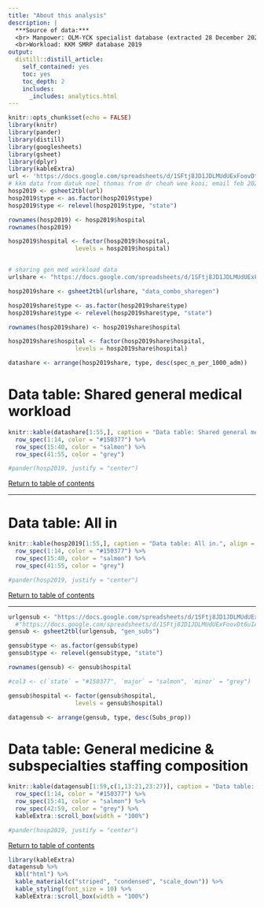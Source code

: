 ```yaml
---
title: "About this analysis"
description: |
  ***Source of data:*** 
  <br> Manpower: OLM-YCK specialist database (extracted 28 December 2021 - 16 January 2022)
  <br>Workload: KKM SMRP database 2019
output: 
  distill::distill_article:
    self_contained: yes
    toc: yes
    toc_depth: 2
    includes: 
      _includes: analytics.html
---
```


```r
knitr::opts_chunk$set(echo = FALSE)
library(knitr)
library(pander)
library(distill)
library(googlesheets)
library(gsheet)
library(dplyr)
library(kableExtra)
url <- 'https://docs.google.com/spreadsheets/d/1SFtj8JD1JDLMUdUExFoovDt6uIAFh5pWSpxPzZ_xK1Q/edit?usp=sharing'  
# kkm data from datuk noel thomas from dr cheah wee kooi; email feb 2021
hosp2019 <- gsheet2tbl(url)
hosp2019$type <- as.factor(hosp2019$type)
hosp2019$type <- relevel(hosp2019$type, "state")

rownames(hosp2019) <- hosp2019$hospital
rownames(hosp2019)

hosp2019$hospital <- factor(hosp2019$hospital,
                   levels = hosp2019$hospital)


# sharing gen med workload data
urlshare <- "https://docs.google.com/spreadsheets/d/1SFtj8JD1JDLMUdUExFoovDt6uIAFh5pWSpxPzZ_xK1Q/edit#gid=710983312"

hosp2019share <- gsheet2tbl(urlshare, "data_combo_sharegen") 

hosp2019share$type <- as.factor(hosp2019share$type)
hosp2019share$type <- relevel(hosp2019share$type, "state")

rownames(hosp2019share) <- hosp2019share$hospital

hosp2019share$hospital <- factor(hosp2019share$hospital,
                   levels = hosp2019share$hospital)

datashare <- arrange(hosp2019share, type, desc(spec_n_per_1000_adm))
```
# Data table: Shared general medical workload
```r
knitr::kable(datashare[1:55,], caption = "Data table: Shared general medical workload.", align = "c") %>% 
  row_spec(1:14, color = "#150377") %>%
  row_spec(15:40, color = "salmon") %>% 
  row_spec(41:55, color = "grey")

#pander(hosp2019, justify = "center")
```
<a href="#top">Return to table of contents</a>

***


# Data table: All in
```r
knitr::kable(hosp2019[1:55,], caption = "Data table: All in.", align = "c") %>% 
  row_spec(1:14, color = "#150377") %>%
  row_spec(15:40, color = "salmon") %>% 
  row_spec(41:55, color = "grey")

#pander(hosp2019, justify = "center")
```
<a href="#top">Return to table of contents</a>

***


```r
urlgensub <- "https://docs.google.com/spreadsheets/d/1SFtj8JD1JDLMUdUExFoovDt6uIAFh5pWSpxPzZ_xK1Q/edit#gid=565087130"
  #"https://docs.google.com/spreadsheets/d/1SFtj8JD1JDLMUdUExFoovDt6uIAFh5pWSpxPzZ_xK1Q/edit#gid=710983312"  
gensub <- gsheet2tbl(urlgensub, "gen_subs") 
```
```r
gensub$type <- as.factor(gensub$type)
gensub$type <- relevel(gensub$type, "state")

rownames(gensub) <- gensub$hospital

#col3 <- c(`state` = "#150377", `major` = "salmon", `minor` = "grey")

gensub$hospital <- factor(gensub$hospital,
                   levels = gensub$hospital)

datagensub <- arrange(gensub, type, desc(Subs_prop))

```
# Data table: General medicine & subspecialties staffing composition
```r
knitr::kable(datagensub[1:59,c(1,13:21,23:27)], caption = "Data table: General medicine & subspecialties staffing counts.", align = "c", font_size = 7) %>% 
  row_spec(1:14, color = "#150377") %>%
  row_spec(15:41, color = "salmon") %>% 
  row_spec(42:59, color = "grey") %>% 
  kableExtra::scroll_box(width = "100%")

#pander(hosp2019, justify = "center")
```
<a href="#top">Return to table of contents</a>
<br>
```r
library(kableExtra)
datagensub %>%
  kbl("html") %>%
  kable_material(c("striped", "condensed", "scale_down")) %>% 
  kable_styling(font_size = 10) %>% 
  kableExtra::scroll_box(width = "100%")
```

